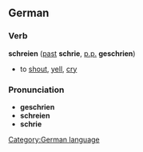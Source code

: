 ==German==
===Verb===
'''schreien''' ([[past]] '''schrie''', [[past participle|p.p.]] '''geschrien''')

*to [[shout]], [[yell]], [[cry]]

===Pronunciation===
*'''geschrien''' {{IPA|[g&#601;&#712;&#643;&#641;i&#720;&#601;n]}}
*'''schreien''' {{IPA|[&#712;&#643;&#641;ai&#601;n]}}
*'''schrie''' {{IPA|[&#643;&#641;i&#720;]}}

[[Category:German language]]